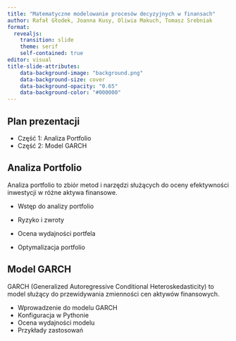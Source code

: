 ```yaml
---
title: "Matematyczne modelowanie procesów decyzyjnych w finansach"
author: Rafał Głodek, Joanna Kusy, Oliwia Makuch, Tomasz Srebniak
format:
  revealjs:
    transition: slide
    theme: serif
    self-contained: true
editor: visual
title-slide-attributes:
    data-background-image: "background.png"
    data-background-size: cover
    data-background-opacity: "0.65"
    data-background-color: "#000000"
---
```


## Plan prezentacji

- Część 1: Analiza Portfolio
- Część 2: Model GARCH

## Analiza Portfolio 

Analiza portfolio to zbiór metod i narzędzi służących do oceny efektywności inwestycji w różne aktywa finansowe.

- Wstęp do analizy portfolio

- Ryzyko i zwroty

- Ocena wydajności portfela

- Optymalizacja portfolio


## Model GARCH

GARCH (Generalized Autoregressive Conditional Heteroskedasticity) to model służący do przewidywania zmienności cen aktywów finansowych.

\begin{equation}
GARCH(p, q): \sigma_t^2 = \omega + \sum_{i=1}^p\alpha_i \varepsilon_{t-i}^2 + \sum_{j=1}^q\beta_j \sigma_{t-j}^2
\end{equation}

- Wprowadzenie do modelu GARCH
- Konfiguracja w Pythonie
- Ocena wydajności modelu
- Przykłady zastosowań